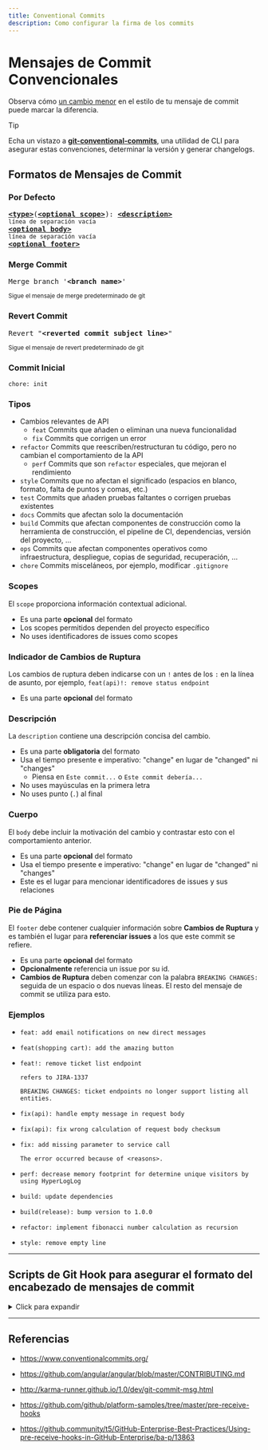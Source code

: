 ```yaml
---
title: Conventional Commits
description: Como configurar la firma de los commits
---
```




# Mensajes de Commit Convencionales

Observa cómo [un cambio menor](#examples) en el estilo de tu mensaje de commit puede marcar la diferencia.

> [!TIP]
> Echa un vistazo a **[git-conventional-commits](https://github.com/qoomon/git-conventional-commits)**, una utilidad de CLI para asegurar estas convenciones, determinar la versión y generar changelogs.

## Formatos de Mensajes de Commit

### Por Defecto
<pre>
<b><a href="#types">&lt;type&gt;</a></b>(<b><a href="#scopes">&lt;optional scope&gt;</a></b>): <b><a href="#description">&lt;description&gt;</a></b>
<sub>línea de separación vacía</sub>
<b><a href="#body">&lt;optional body&gt;</a></b>
<sub>línea de separación vacía</sub>
<b><a href="#footer">&lt;optional footer&gt;</a></b>
</pre>

### Merge Commit
<pre>
Merge branch '<b>&lt;branch name&gt;</b>'
</pre>
<sup>Sigue el mensaje de merge predeterminado de git</sup>

### Revert Commit
<pre>
Revert "<b>&lt;reverted commit subject line&gt;</b>"
</pre>
<sup>Sigue el mensaje de revert predeterminado de git</sup>

### Commit Inicial 
```
chore: init
```

### Tipos
* Cambios relevantes de API
    * `feat` Commits que añaden o eliminan una nueva funcionalidad
    * `fix` Commits que corrigen un error
* `refactor` Commits que reescriben/restructuran tu código, pero no cambian el comportamiento de la API
    * `perf` Commits que son `refactor` especiales, que mejoran el rendimiento
* `style` Commits que no afectan el significado (espacios en blanco, formato, falta de puntos y comas, etc.)
* `test` Commits que añaden pruebas faltantes o corrigen pruebas existentes
* `docs` Commits que afectan solo la documentación
* `build` Commits que afectan componentes de construcción como la herramienta de construcción, el pipeline de CI, dependencias, versión del proyecto, ...
* `ops` Commits que afectan componentes operativos como infraestructura, despliegue, copias de seguridad, recuperación, ...
* `chore` Commits misceláneos, por ejemplo, modificar `.gitignore`

### Scopes
El `scope` proporciona información contextual adicional.
* Es una parte **opcional** del formato
* Los scopes permitidos dependen del proyecto específico
* No uses identificadores de issues como scopes

### Indicador de Cambios de Ruptura
Los cambios de ruptura deben indicarse con un `!` antes de los `:` en la línea de asunto, por ejemplo, `feat(api)!: remove status endpoint`
* Es una parte **opcional** del formato

### Descripción
La `description` contiene una descripción concisa del cambio.
* Es una parte **obligatoria** del formato
* Usa el tiempo presente e imperativo: "change" en lugar de "changed" ni "changes"
  * Piensa en `Este commit...` o `Este commit debería...`
* No uses mayúsculas en la primera letra
* No uses punto (`.`) al final

### Cuerpo
El `body` debe incluir la motivación del cambio y contrastar esto con el comportamiento anterior.
* Es una parte **opcional** del formato
* Usa el tiempo presente e imperativo: "change" en lugar de "changed" ni "changes"
* Este es el lugar para mencionar identificadores de issues y sus relaciones

### Pie de Página
El `footer` debe contener cualquier información sobre **Cambios de Ruptura** y es también el lugar para **referenciar issues** a los que este commit se refiere.
* Es una parte **opcional** del formato
* **Opcionalmente** referencia un issue por su id.
* **Cambios de Ruptura** deben comenzar con la palabra `BREAKING CHANGES:` seguida de un espacio o dos nuevas líneas. El resto del mensaje de commit se utiliza para esto.

### Ejemplos
* ```
  feat: add email notifications on new direct messages
  ```
* ```
  feat(shopping cart): add the amazing button
  ```
* ```
  feat!: remove ticket list endpoint

  refers to JIRA-1337

  BREAKING CHANGES: ticket endpoints no longer support listing all entities.
  ```
* ```
  fix(api): handle empty message in request body
  ```
* ```
  fix(api): fix wrong calculation of request body checksum
  ```
* ```
  fix: add missing parameter to service call

  The error occurred because of <reasons>.
  ```
* ```
  perf: decrease memory footprint for determine unique visitors by using HyperLogLog
  ```
* ```
  build: update dependencies
  ```
* ```
  build(release): bump version to 1.0.0
  ```
* ```
  refactor: implement fibonacci number calculation as recursion
  ```
* ```
  style: remove empty line
  ```

---
  
## Scripts de Git Hook para asegurar el formato del encabezado de mensajes de commit
<details>
<summary>Click para expandir</summary>
   
### commit-msg Hook (local)
* Crea un hook de commit-msg utilizando [git-conventional-commits cli](https://github.com/qoomon/git-conventional-commits?tab=readme-ov-file#automatically-validate-commit-message-convention-before-commit)

### pre-receive Hook (lado del servidor)
* crea el siguiente archivo en tu carpeta de repositorio `.git/hooks/pre-receive`
  ```shell
  #!/usr/bin/env bash

  # Hook pre-receive que bloqueará commits con mensajes que no siguen la regla de regex

  commit_msg_type_regex='feat|fix|refactor|style|test|docs|build'
  commit_msg_scope_regex='.{1,20}'
  commit_msg_description_regex='.{1,100}'
  commit_msg_regex="^(${commit_msg_type_regex})(\(${commit_msg_scope_regex}\))?: (${commit_msg_description_regex})\$"
  merge_msg_regex="^Merge branch '.+'\$"

  zero_commit="0000000000000000000000000000000000000000"

  # No recorrer commits que ya están en el repositorio
  excludeExisting="--not --all"

  error=""
  while read oldrev newrev refname; do
    # branch o tag eliminado
    if [ "$newrev" = "$zero_commit" ]; then
      continue
    fi

    # Verificar nuevo branch o tag
    if [ "$oldrev" = "$zero_commit" ]; then
      rev_span=`git rev-list $newrev $excludeExisting`
    else
      rev_span=`git rev-list $oldrev..$newrev $excludeExisting`
    fi

    for commit in $rev_span; do
      commit_msg_header=$(git show -s --format=%s $commit)
      if ! [[ "$commit_msg_header" =~ (${commit_msg_regex})|(${merge_msg_regex}) ]]; then
        echo "$commit" >&2
        echo "ERROR: Formato de mensaje de commit inválido" >&2
        echo "$commit_msg_header" >&2
        error="true"
      fi
    done
  done

  if [ -n "$error" ]; then
    exit 1
  fi
  ```
* ⚠ Haz ejecutable `.git/hooks/pre-receive` (unix: `chmod +x '.git/hooks/pre-receive'`)

</details>

-----
## Referencias
* https://www.conventionalcommits.org/
* https://github.com/angular/angular/blob/master/CONTRIBUTING.md
* http://karma-runner.github.io/1.0/dev/git-commit-msg.html


* https://github.com/github/platform-samples/tree/master/pre-receive-hooks  
* https://github.community/t5/GitHub-Enterprise-Best-Practices/Using-pre-receive-hooks-in-GitHub-Enterprise/ba-p/13863
